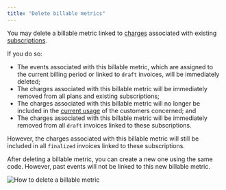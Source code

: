 ```yaml
---
title: "Delete billable metrics"
---
```


You may delete a billable metric linked to [charges](/plans/charges) associated
with existing [subscriptions](/plans).

If you do so:

- The events associated with this billable metric, which are assigned to the
  current billing period or linked to `draft` invoices, will be immediately
  deleted;
- The charges associated with this billable metric will be immediately removed
  from all plans and existing subscriptions;
- The charges associated with this billable metric will no longer be included in
  the [current usage](/customer-usage/customer-usage-object) of the customers
  concerned; and
- The charges associated with this billable metric will be immediately removed
  from all `draft` invoices linked to these subscriptions.

However, the charges associated with this billable metric will still be included
in all `finalized` invoices linked to these subscriptions.

<Info>
  After deleting a billable metric, you can create a new one using the same
  code. However, past events will not be linked to this new billable metric.
</Info>

![How to delete a billable metric](/images/billable-metrics-delete-68cd9763df888a65237c8f0f5c85358a.png)
